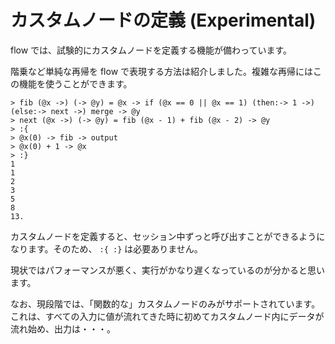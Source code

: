 # カスタムノードの定義 (Experimental)

flow では、試験的にカスタムノードを定義する機能が備わっています。

階乗など単純な再帰を flow で表現する方法は紹介しました。複雑な再帰にはこの機能を使うことができます。

```
> fib (@x ->) (-> @y) = @x -> if (@x == 0 || @x == 1) (then:-> 1 ->) (else:-> next ->) merge -> @y
> next (@x ->) (-> @y) = fib (@x - 1) + fib (@x - 2) -> @y
> :{
> @x(0) -> fib -> output
> @x(0) + 1 -> @x
> :}
1
1
2
3
5
8
13.
```

カスタムノードを定義すると、セッション中ずっと呼び出すことができるようになります。そのため、 `:{ :}` は必要ありません。

現状ではパフォーマンスが悪く、実行がかなり遅くなっているのが分かると思います。

なお、現段階では、「関数的な」カスタムノードのみがサポートされています。これは、すべての入力に値が流れてきた時に初めてカスタムノード内にデータが流れ始め、出力は・・・。
